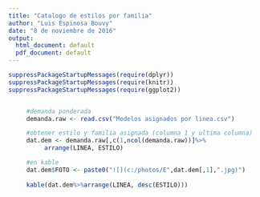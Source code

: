 ```yaml
---
title: "Catalogo de estilos por familia"
author: "Luis Espinosa Bouvy"
date: "8 de noviembre de 2016"
output:
  html_document: default
  pdf_document: default
---
```

<style type="text/css">
.table {

    width: 30%;

}
</style>

```r

suppressPackageStartupMessages(require(dplyr))
suppressPackageStartupMessages(require(knitr))
suppressPackageStartupMessages(require(ggplot2))


     #demanda ponderada
     demanda.raw <- read.csv("Modelos asignados por linea.csv")

     #obtener estilo y familia asignada (columna 1 y ultima columna)
     dat.dem <- demanda.raw[,c(1,ncol(demanda.raw))]%>%
          arrange(LINEA, ESTILO)

     #en kable
     dat.dem$FOTO <- paste0("![](c:/photos/E",dat.dem[,1],".jpg)")
     
     kable(dat.dem%>%arrange(LINEA, desc(ESTILO)))
```

